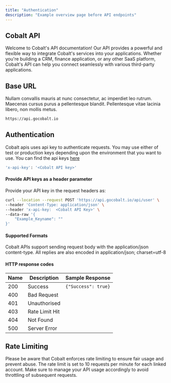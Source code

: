 ```yaml
---
title: "Authentication"
description: "Example overview page before API endpoints"
---
```


## Cobalt API
Welcome to Cobalt's API documentation! Our API provides a powerful and flexible way to integrate Cobalt's services into your applications. 
Whether you're building a CRM, finance application, or any other SaaS platform, Cobalt's API can help you connect seamlessly with various third-party 
applications.

## Base URL
Nullam convallis mauris at nunc consectetur, ac imperdiet leo rutrum. Maecenas cursus purus a pellentesque blandit. Pellentesque vitae lacinia libero, non mollis metus.

```bash
https://api.gocobalt.io
```

## Authentication
Cobalt apis uses api key to authenticate requests. You may use either of test or production keys depending upon the environment that you want to use.
You can find the api keys [here](https://app.gocobalt.io/your-app)

```bash
'x-api-key': '<Cobalt API key>'
```

#### Provide API keys as a header parameter
Provide your API key in the request headers as:

```bash Example Request
curl --location --request POST 'https://api.gocobalt.io/api/user' \
--header 'Content-Type: application/json' \
--header 'x-api-key:  <Cobalt API Key>' \
--data-raw '{
    "Example_Keyname": ""
}'
```

#### Supported Formats
Cobalt APIs support sending request body with the application/json content-type. All replies are also encoded in application/json; charset=utf-8

#### HTTP response codes

| Name     | Description       | Sample Response      | 
| ---------|-------------------|----------------------|
| 200      | Success           | `{"Success": true}`  |
| 400      | Bad Request       |                      |
| 401      | Unauthorised      |                  |
| 403      | Rate Limit Hit    |                  |
| 404      | Not Found         |                  | 
| 500      | Server Error      |                  | 

## Rate Limiting
Please be aware that Cobalt enforces rate limiting to ensure fair usage and prevent abuse. The rate limit is set to 10 requests per minute for each 
linked account. Make sure to manage your API usage accordingly to avoid throttling of subsequent requests.